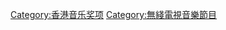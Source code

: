 {{Catnav|頁面分類|...|香港電視節目|無綫電視節目|無綫電視音樂節目}}
{{Catnav|頁面分類|...|無綫電視|無綫電視節目|無綫電視音樂節目}}
{{Catmore}}

[[Category:香港音乐奖项|Category:香港音乐奖项]]
[[Category:無綫電視音樂節目|Category:無綫電視音樂節目]]